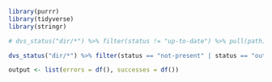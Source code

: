 ```r
library(purrr)
library(tidyverse)
library(stringr)

# dvs_status("dir/*") %>% filter(status != "up-to-date") %>% pull(path) %>% dvs_get()

dvs_status("dir/*") %>% filter(status == "not-present" | status == "out-of-sync") %>% pull(path) %>% dvs_get()
```


```r
output <- list(errors = df(), successes = df())
```




